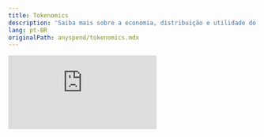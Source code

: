```yaml
---
title: Tokenomics
description: 'Saiba mais sobre a economia, distribuição e utilidade do token $ANY'
lang: pt-BR
originalPath: anyspend/tokenomics.mdx
---
```

<iframe
  className="aspect-video w-full rounded-xl"
    src="https://customer-gg6qs7nm5ue94t64.cloudflarestream.com/401392a4eecc085f9032b68139d37e07/iframe?muted=true&loop=true&autoplay=true&poster=https%3A%2F%2Fcustomer-gg6qs7nm5ue94t64.cloudflarestream.com%2F401392a4eecc085f9032b68139d37e07%2Fthumbnails%2Fthumbnail.jpg%3Ftime%3D%26height%3D600"
  title="Tokenomics do $ANY"
  frameBorder="0"
  allow="accelerometer; autoplay; clipboard-write; encrypted-media; gyroscope; picture-in-picture"
  allowFullScreen
/>

### O que é o token $ANY?

**$ANY** é o token nativo do AnySpend e representa o alinhamento entre usuários, parceiros e o protocolo. Seu design segue dois princípios orientadores:

**Comunidade em Primeiro Lugar**: 90% do fornecimento vai para a comunidade (airdrops, recompensas, integrações). A Fundação AnySpend recebe 10% para necessidades operacionais transparentes. Não há alocações para "equipe" ou "investidores".

**Alinhado com a Receita**: 95% da receita do protocolo — de swaps, onramps, fluxos de negociações — são destinados a recompras e queimas de $ANY. Os detentores capturam quase todo o valor gerado pela rede.

### Qual é o fornecimento total de $ANY?

```text Total Supply
1,000,000,000
```

### Qual é o endereço do contrato de $ANY?

```text Contract Address
0xC17dda248E2D50fC006d8fEbb5A406dd31972712
```

## Distribuição de Tokens

### Quanto do $ANY é alocado para investidores, equipe, fundação, usuários?

$ANY é movido pela comunidade. Nenhuma alocação foi dada à equipe ou investidores.

90% é reservado para ser colocado nas mãos da comunidade e dos usuários. A fundação recebe os 10% restantes, que são usados para suporte de liquidez, segurança & auditorias, subsídios para o ecossistema e recompras.

## Utilidade do Token

### Quais benefícios/utilidades o token $ANY possui?

- **Desconto nas taxas do Anyspend** para detentores de $ANY
- **Stake de $ANY** para ganhar reembolsos da receita da plataforma
- **Governança** sobre listagens, escalas de taxas e integrações

### Quais são os descontos nas taxas do Anyspend para detentores de $ANY?

- **Parceiro Baleia (100K $ANY)**: 50% de desconto
- **Baleia Empresarial (500K $ANY)**: 75% de desconto
- **Parceiro Estratégico (1M+ $ANY)**: 100% de reembolso (em $ANY)

## Desenvolvimento Futuro

### O que é o AnySpend V2?

AnySpend está evoluindo para algo muito maior: um motor de automação DeFi. O futuro das finanças não é apenas comprar e trocar tokens, são fluxos de dinheiro programáveis, estratégias automatizadas e infraestrutura de propriedade da comunidade. A V2 do AnySpend trará essa visão à vida.
